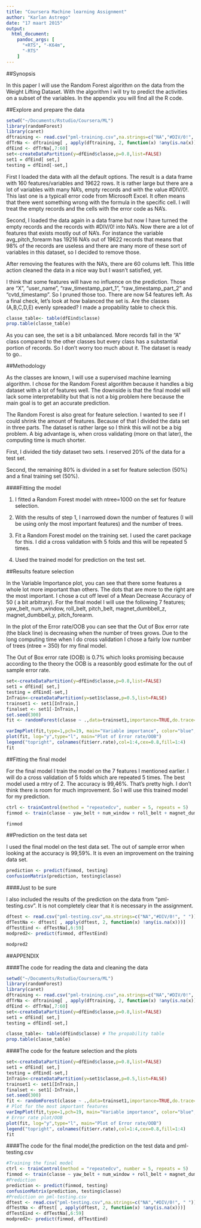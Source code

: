 ```yaml
---
title: "Coursera Machine learning Assignment"
author: "Karlan Astrego"
date: "17 maart 2015"
output:
  html_document:
    pandoc_args: [
      "+RTS", "-K64m",
      "-RTS"
    ]
---
```


##Synopsis

In this paper I will use the Random Forest algorithm on the data from the Weight Lifting Dataset. With the algorithm I will try to predict the activities on a subset of the variables. In the appendix you will find all the R code.

##Explore and prepare the data

```r
setwd("~/Documents/Rstudio/Coursera/ML")
library(randomForest)
library(caret)
dftraining <- read.csv("pml-training.csv",na.strings=c("NA","#DIV/0!", " "))
dfTrNa <- dftraining[ , apply(dftraining, 2, function(x) !any(is.na(x)))] #verwijdert kolommen met NA
dfEind <- dfTrNa[,7:60]
set<-createDataPartition(y=dfEind$classe,p=0.8,list=FALSE)
set1 = dfEind[ set,]
testing = dfEind[-set,]

```

First I loaded the data with all the default options. The result is a data frame with 160 features/variables and 19622 rows. It is rather large but there are a lot of variables with many NA's, empty records and with the value #DIV/0!. This last one is a typicall error code from Microsoft Excel. It often means that there went something wrong with the formula in the specific cell. I will treat the empty records and the cells with the error code as NA's.

Second, I loaded the data again in a data frame but now I have turned the empty records and the records with #DIV/0! into NA's. Now there are a lot of features that exists mostly out of NA's. For instance the variable avg_pitch_forearm has 19216 NA's out of 19622 records that means that 98% of the records are useless and there are many more of these sort of variables in this dataset, so I decided to remove those.

After removing the features with the NA's, there are 60 colums left. This little action cleaned the data in a nice way but I wasn't satisfied, yet.

I think that some features will have no influence on the prediction. Those are "X", "user_name", "raw_timestamp_part_1", "raw_timestamp_part_2" and "cvtd_timestamp". So I pruned those too. There are now 54 features left. As a final check, let's look at how balanced the set is. Are the classes (A,B,C,D,E) evenly spreaded? I made a propability table to check this.

```r
classe_table<- table(dfEind$classe) 
prop.table(classe_table)
```

As you can see, the set is a bit unbalanced. More records fall in the "A" class compared to the other classes but every class has a substantial portion of records. So I don't worry too much about it. The dataset is ready to go..

##Methodology

As the classes are known, I will use a supervised machine learning algorithm. I chose for the Random Forest algorithm because it handles a big dataset with a lot of features well. The downside is that the final model will lack some interpretability but that is not a big problem here because the main goal is to get an accurate prediction.

The Random Forest is also great for feature selection. I wanted to see if I could shrink the amount of features. Because of that I divided the data set in three parts. The dataset is rather large so I think this will not be a big problem. A big advantage is, when cross validating (more on that later), the computing time is much shorter.

First, I divided the tidy dataset two sets. I reserved 20% of the data for a test set. 

Second, the remaining 80% is divided in a set for feature selection (50%) and a final training set (50%).

####Fitting the model

1. I fitted a Random Forest model with ntree=1000 on the set for feature selection.

2. With the results of step 1, I narrowed down the number of features (I will be using only the most important features) and the number of trees.

3. Fit a Random Forest model on the training set. I used the caret package for this. I did a cross validation with 5 folds and this will be repeated 5 times.

4. Used the trained model for prediction on the test set.

##Results feature selection

In the Variable Importance plot, you can see that there some features a whole lot more important than others. The dots that are more to the right are the most important. I chose a cut off level of a Mean Decrease Accuracy of 50 ( a bit arbitrary). For the final model I will use the following 7 features; yaw_belt, num_window, roll_belt, pitch_belt, magnet_dumbbell_z, magnet_dumbbell_y, pitch_forearm.

In the plot of the Error rate/OOB you can see that the Out of Box error rate (the black line) is decreasing when the number of trees grows. Due to the long computing time when I do cross validation I chose a fairly low number of trees (ntree = 350) for my final model. 

The Out of Box error rate (OOB) is 0.7% which looks promising because according to the theory the OOB is a reasonbly good estimate for the out of sample error rate.

```r
set<-createDataPartition(y=dfEind$classe,p=0.8,list=FALSE)
set1 = dfEind[ set,]
testing = dfEind[-set,]
InTrain<-createDataPartition(y=set1$classe,p=0.5,list=FALSE)
trainset1 <- set1[InTrain,]
finalset <- set1[-InTrain,]
set.seed(300)
fit <- randomForest(classe ~ .,data=trainset1,importance=TRUE,do.trace=TRUE,ntree=1000, prox=TRUE)

```

```r
varImpPlot(fit,type=1,pch=19, main="Variable importance", color="blue", cex=0.7)
plot(fit, log="y",type="l", main="Plot of Error rate/OOB")
legend("topright", colnames(fit$err.rate),col=1:4,cex=0.8,fill=1:4)
fit
```

##Fitting the final model

For the final model I train the model on the 7 features I mentioned earlier. I will do a cross validation of 5 folds which are repeated 5 times. The best model used a mtry of 2. The accuracy is 99,46%. That's pretty high. I don't think there is room for much improvement. So I will use this trained model for my prediction.

```r
ctrl <- trainControl(method = "repeatedcv", number = 5, repeats = 5)
finmod <- train(classe ~ yaw_belt + num_window + roll_belt + magnet_dumbbell_z + pitch_belt + magnet_dumbbell_y + pitch_forearm,method="rf",data=finalset, metric="Accuracy",trControl = ctrl, prox=TRUE, do.trace=TRUE,allowParallel=TRUE,ntree=350)

```

```r
finmod
```

##Prediction on the test data set

I used the final model on the test data set. The out of sample error when looking at the accuracy is 99,59%. It is even an improvement on the training data set. 

```r
prediction <- predict(finmod, testing)
confusionMatrix(prediction, testing$classe)
```

####Just to be sure

I also included the results of the prediction on the data from "pml-testing.csv". It is not completely clear that it is necessary in the assignment.

```r
dftest <- read.csv("pml-testing.csv",na.strings=c("NA","#DIV/0!", " "))
dfTestNa <- dftest[ , apply(dftest, 2, function(x) !any(is.na(x)))]
dfTestEind <- dfTestNa[,6:59]
modpred2<- predict(finmod, dfTestEind)
```

```r
modpred2
```

##APPENDIX

####The code for reading the data and cleaning the data
```r
setwd("~/Documents/Rstudio/Coursera/ML")
library(randomForest)
library(caret)
dftraining <- read.csv("pml-training.csv",na.strings=c("NA","#DIV/0!", " "))
dfTrNa <- dftraining[ , apply(dftraining, 2, function(x) !any(is.na(x)))] #verwijdert kolommen met NA
dfEind <- dfTrNa[,7:60]
set<-createDataPartition(y=dfEind$classe,p=0.8,list=FALSE)
set1 = dfEind[ set,]
testing = dfEind[-set,]

classe_table<- table(dfEind$classe) # The propability table
prop.table(classe_table)

```

####The code for the feature selection and the plots

```r
set<-createDataPartition(y=dfEind$classe,p=0.8,list=FALSE)
set1 = dfEind[ set,]
testing = dfEind[-set,]
InTrain<-createDataPartition(y=set1$classe,p=0.5,list=FALSE)
trainset1 <- set1[InTrain,]
finalset <- set1[-InTrain,]
set.seed(300)
fit <- randomForest(classe ~ .,data=trainset1,importance=TRUE,do.trace=TRUE,ntree=1000, prox=TRUE)
# Plot for the most important features
varImpPlot(fit,type=1,pch=19, main="Variable importance", color="blue", cex=0.7)
# Error rate plot/OOB
plot(fit, log="y",type="l", main="Plot of Error rate/OOB")
legend("topright", colnames(fit$err.rate),col=1:4,cex=0.8,fill=1:4)
fit

```


####The code for the final model,the prediction on the test data and pml-testing.csv
```r
#Training the final model
ctrl <- trainControl(method = "repeatedcv", number = 5, repeats = 5)
finmod <- train(classe ~ yaw_belt + num_window + roll_belt + magnet_dumbbell_z + pitch_belt + magnet_dumbbell_y + pitch_forearm,method="rf",data=finalset, metric="Accuracy",trControl = ctrl, prox=TRUE, do.trace=TRUE,allowParallel=TRUE,ntree=350)
#Prediction
prediction <- predict(finmod, testing)
confusionMatrix(prediction, testing$classe)
#Prediction on pml-testing.csv
dftest <- read.csv("pml-testing.csv",na.strings=c("NA","#DIV/0!", " "))
dfTestNa <- dftest[ , apply(dftest, 2, function(x) !any(is.na(x)))]
dfTestEind <- dfTestNa[,6:59]
modpred2<- predict(finmod, dfTestEind)

```
